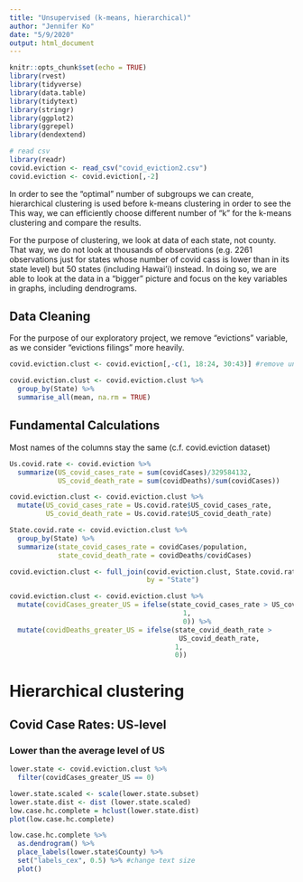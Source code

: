```yaml
---
title: "Unsupervised (k-means, hierarchical)"
author: "Jennifer Ko"
date: "5/9/2020"
output: html_document
---
```


```r
knitr::opts_chunk$set(echo = TRUE)
library(rvest)
library(tidyverse)
library(data.table)
library(tidytext)
library(stringr)
library(ggplot2)
library(ggrepel)
library(dendextend)
```

```r
# read csv 
library(readr)
covid.eviction <- read_csv("covid_eviction2.csv")
covid.eviction <- covid.eviction[,-2]
```

In order to see the "optimal" number of subgroups we can create, hierarchical clustering is used before k-means clustering in order to see the  This way, we can efficiently choose different number of "k" for the k-means clustering and compare the results. 

For the purpose of clustering, we look at data of each state, not county. That way, we do not look at thousands of observations (e.g. 2261 observations just for states whose number of covid cass is lower than in its state level) but 50 states (including Hawai'i) instead. In doing so, we are able to look at the data in a "bigger" picture and focus on the key variables in graphs, including dendrograms.  

## Data Cleaning
For the purpose of our exploratory project, we remove "evictions" variable, as we consider "evictions filings" more heavily.

```r
covid.eviction.clust <- covid.eviction[,-c(1, 18:24, 30:43)] #remove unnecessary columns

covid.eviction.clust <- covid.eviction.clust %>%
  group_by(State) %>%
  summarise_all(mean, na.rm = TRUE)
```

## Fundamental Calculations
Most names of the columns stay the same (c.f. covid.eviction dataset)

```r
Us.covid.rate <- covid.eviction %>%
  summarize(US_covid_cases_rate = sum(covidCases)/329584132,
            US_covid_death_rate = sum(covidDeaths)/sum(covidCases))

covid.eviction.clust <- covid.eviction.clust %>%
  mutate(US_covid_cases_rate = Us.covid.rate$US_covid_cases_rate,
         US_covid_death_rate = Us.covid.rate$US_covid_death_rate)

State.covid.rate <- covid.eviction.clust %>%
  group_by(State) %>%
  summarize(state_covid_cases_rate = covidCases/population,
            state_covid_death_rate = covidDeaths/covidCases)

covid.eviction.clust <- full_join(covid.eviction.clust, State.covid.rate,
                                  by = "State")

covid.eviction.clust <- covid.eviction.clust %>%
  mutate(covidCases_greater_US = ifelse(state_covid_cases_rate > US_covid_cases_rate,
                                           1,
                                           0)) %>%
  mutate(covidDeaths_greater_US = ifelse(state_covid_death_rate >
                                          US_covid_death_rate,
                                         1,
                                         0))
```


# Hierarchical clustering
## Covid Case Rates: US-level
### Lower than the average level of US

```r
lower.state <- covid.eviction.clust %>%
  filter(covidCases_greater_US == 0)

lower.state.scaled <- scale(lower.state.subset)
lower.state.dist <- dist (lower.state.scaled)
low.case.hc.complete = hclust(lower.state.dist)
plot(low.case.hc.complete)

low.case.hc.complete %>%
  as.dendrogram() %>%
  place_labels(lower.state$County) %>%
  set("labels_cex", 0.5) %>% #change text size
  plot()



```



```r

```













